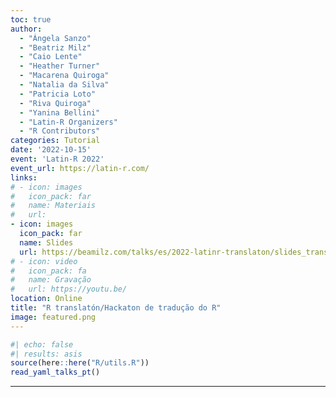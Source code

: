 ```yaml
---
toc: true
author: 
  - "Ángela Sanzo"
  - "Beatriz Milz"
  - "Caio Lente"
  - "Heather Turner"
  - "Macarena Quiroga"
  - "Natalia da Silva"
  - "Patricia Loto"
  - "Riva Quiroga"
  - "Yanina Bellini"
  - "Latin-R Organizers"
  - "R Contributors"
categories: Tutorial
date: '2022-10-15'
event: 'Latin-R 2022'
event_url: https://latin-r.com/
links:
# - icon: images
#   icon_pack: far
#   name: Materiais
#   url: 
- icon: images
  icon_pack: far
  name: Slides
  url: https://beamilz.com/talks/es/2022-latinr-translaton/slides_translaton.pdf
# - icon: video
#   icon_pack: fa
#   name: Gravação
#   url: https://youtu.be/
location: Online
title: "R translatón/Hackaton de tradução do R"
image: featured.png
---
```


```r
#| echo: false
#| results: asis
source(here::here("R/utils.R"))
read_yaml_talks_pt()
```

------------------------------------------------------------------------

